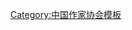 {{Navbox
|name = 中华人民共和国省级行政区作家协会
|title = [[中华人民共和国]][[省级行政区]]作家协会
|bodyclass = hlist
|above  =

|group1 = [[直辖市]]
|list1  =
* [[北京作家协会|{{color|grey|北京}}]]<ref group="注">注1：灰字显示的作家协会为未独立建制的正处级单位，隶属于省级行政区文联</ref>
* [[天津市作家协会|天津]]
* [[上海市作家协会|上海]]
* [[重庆市作家协会|重庆]]

|group2 = [[省 (行政區劃)|省]]
|list2  =
* [[河北省作家协会|河北]]
* [[山西省作家协会|山西]]
* [[辽宁省作家协会|辽宁]]
* [[吉林省作家协会|吉林]]
* [[黑龙江省作家协会|黑龙江]]
* [[江苏省作家协会|江苏]]
* [[浙江省作家协会|浙江]]
* [[安徽省作家协会|{{color|grey|安徽}}]]
* [[福建省作家协会|福建]]
* [[江西省作家协会|江西]]
* [[山东省作家协会|山东]]
* [[河南省作家协会|{{color|grey|河南}}]]
* [[湖北省作家协会|湖北]]
* [[湖南省作家协会|湖南]]<ref group="注">注2：湖南省作协、海南省作协、贵州省作协为独立建制的副厅级单位</ref>
* [[广东省作家协会|广东]]
* [[海南省作家协会|海南]]
* [[四川省作家协会|四川]]
* [[贵州省作家协会|贵州]]
* [[云南省作家协会|{{color|grey|云南}}]]
* [[陕西省作家协会|陕西]]
* [[甘肃省作家协会|甘肃]]
* [[青海省作家协会|{{color|grey|青海}}]]

|group3 = [[自治区]]
|list3  =
* [[内蒙古作家协会|{{color|grey|内蒙古}}]]
* [[广西作家协会|{{color|grey|广西}}]]
* [[西藏作家协会|{{color|grey|西藏}}]]
* [[宁夏作家协会|{{color|grey|宁夏}}]]
* [[新疆作家协会|{{color|grey|新疆}}]]

|below = <references group="注"/>
}}<noinclude>
{{collapsible option}}
[[Category:中国作家协会模板]]
</noinclude>